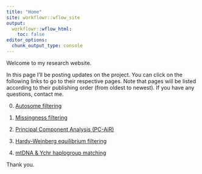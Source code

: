 ```yaml
---
title: "Home"
site: workflowr::wflow_site
output:
  workflowr::wflow_html:
    toc: false
editor_options:
  chunk_output_type: console
---
```


Welcome to my research website.

In this page I'll be posting updates on the project. You can click on the following links to go to their respective pages. Note that pages will be listed according to their publishing order (from oldest to newest). If you have any questions, contact me.

00. [Autosome filtering](auto_filt.html)

01. [Missingness filtering](missing_filt.html)

02. [Principal Component Analysis (PC-AiR)](pcair.html)

03. [Hardy-Weinberg equilibrium filtering](hwe_filtering.html)

04. [mtDNA & Ychr haplogroup matching](mtdnaychr_haplo.html)

Thank you.